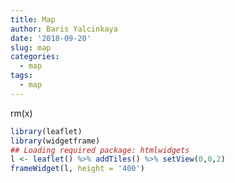 ```yaml
---
title: Map
author: Baris Yalcinkaya
date: '2018-09-20'
slug: map
categories:
  - map
tags:
  - map
---
```

rm(x)
```r
library(leaflet)
library(widgetframe)
## Loading required package: htmlwidgets
l <- leaflet() %>% addTiles() %>% setView(0,0,2)
frameWidget(l, height = '400')
```

